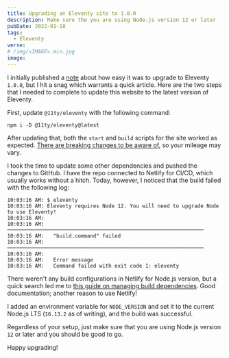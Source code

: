 ```yaml
---
title: Upgrading an Eleventy site to 1.0.0
description: Make sure the you are using Node.js version 12 or later
pubDate: 2022-01-18
tags:
  - Eleventy
verse:
# /img/<IMAGE>.min.jpg
image:
---
```



I initially published a [note](/notes) about how easy it was to upgrade to Eleventy `1.0.0`, but I hit a snag which warrants a quick article. Here are the two steps that I needed to complete to update this website to the latest version of Eleventy.

First, update `@11ty/eleventy` with the following command:

```shell
npm i -D @11ty/eleventy@latest
```

After updating that, both the `start` and `build` scripts for the site worked as expected. [There are breaking changes to be aware of](https://github.com/11ty/eleventy/releases/tag/v1.0.0), so your mileage may vary.

I took the time to update some other dependencies and pushed the changes to GitHub. I have the repo connected to Netlify for CI/CD, which usually works without a hitch. Today, however, I noticed that the build failed with the following log:

```
10:03:16 AM: $ eleventy
10:03:16 AM: Eleventy requires Node 12. You will need to upgrade Node to use Eleventy!
10:03:16 AM: ​
10:03:16 AM: ────────────────────────────────────────────────────────────────
10:03:16 AM:   "build.command" failed
10:03:16 AM: ────────────────────────────────────────────────────────────────
10:03:16 AM: ​
10:03:16 AM:   Error message
10:03:16 AM:   Command failed with exit code 1: eleventy
```

There weren't any build configurations in Netlify for Node.js version, but a quick search led me to [this guide on managing build dependencies](https://docs.netlify.com/configure-builds/manage-dependencies/#node-js-and-javascript). Good documentation; another reason to use Netlify!

I added an environment variable for `NODE_VERSION` and set it to the current Node.js LTS (`16.13.2` as of writing), and the build was successful.

Regardless of your setup, just make sure that you are using Node.js version `12` or later and you should be good to go. <Emoji symbol="🚀" />

Happy upgrading!
